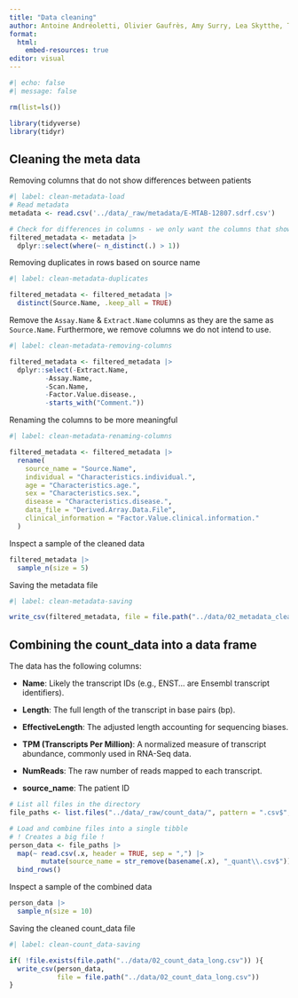 ```yaml
---
title: "Data cleaning"
author: Antoine Andréoletti, Olivier Gaufrès, Amy Surry, Lea Skytthe, Trine Søgaard
format:
  html:
    embed-resources: true
editor: visual
---
```


```r
#| echo: false
#| message: false

rm(list=ls())

library(tidyverse)
library(tidyr)
```

## Cleaning the meta data

Removing columns that do not show differences between patients

```r
#| label: clean-metadata-load
# Read metadata
metadata <- read.csv('../data/_raw/metadata/E-MTAB-12807.sdrf.csv')

# Check for differences in columns - we only want the columns that shows differences between patients
filtered_metadata <- metadata |> 
  dplyr::select(where(~ n_distinct(.) > 1))

```

Removing duplicates in rows based on source name

```r
#| label: clean-metadata-duplicates

filtered_metadata <- filtered_metadata |> 
  distinct(Source.Name, .keep_all = TRUE) 
```

Remove the `Assay.Name` & `Extract.Name` columns as they are the same as `Source.Name`. Furthermore, we remove columns we do not intend to use.

```r
#| label: clean-metadata-removing-columns

filtered_metadata <- filtered_metadata |> 
  dplyr::select(-Extract.Name, 
         -Assay.Name,
         -Scan.Name,
         -Factor.Value.disease.,
         -starts_with("Comment."))
```


Renaming the columns to be more meaningful

```r
#| label: clean-metadata-renaming-columns

filtered_metadata <- filtered_metadata |> 
  rename(
    source_name = "Source.Name",
    individual = "Characteristics.individual.",
    age = "Characteristics.age.",
    sex = "Characteristics.sex.",
    disease = "Characteristics.disease.",
    data_file = "Derived.Array.Data.File",
    clinical_information = "Factor.Value.clinical.information."
  )
```

Inspect a sample of the cleaned data

```r
filtered_metadata |>
  sample_n(size = 5)
```

Saving the metadata file

```r
#| label: clean-metadata-saving

write_csv(filtered_metadata, file = file.path("../data/02_metadata_clean.csv"))
```

## Combining the count_data into a data frame

The data has the following columns:

-   **Name**: Likely the transcript IDs (e.g., ENST... are Ensembl transcript identifiers).

-   **Length**: The full length of the transcript in base pairs (bp).

-   **EffectiveLength**: The adjusted length accounting for sequencing biases.

-   **TPM (Transcripts Per Million)**: A normalized measure of transcript abundance, commonly used in RNA-Seq data.

-   **NumReads**: The raw number of reads mapped to each transcript.

-   **source_name**: The patient ID

```r

# List all files in the directory
file_paths <- list.files("../data/_raw/count_data/", pattern = ".csv$", full.names = TRUE)

# Load and combine files into a single tibble
# ! Creates a big file !
person_data <- file_paths |>
  map(~ read.csv(.x, header = TRUE, sep = ",") |> 
        mutate(source_name = str_remove(basename(.x), "_quant\\.csv$"))) |>
  bind_rows()
```

Inspect a sample of the combined data

```r

person_data |>
  sample_n(size = 10)
```

Saving the cleaned count_data file

```r
#| label: clean-count_data-saving

if( !file.exists(file.path("../data/02_count_data_long.csv")) ){
  write_csv(person_data, 
            file = file.path("../data/02_count_data_long.csv"))
}
```
